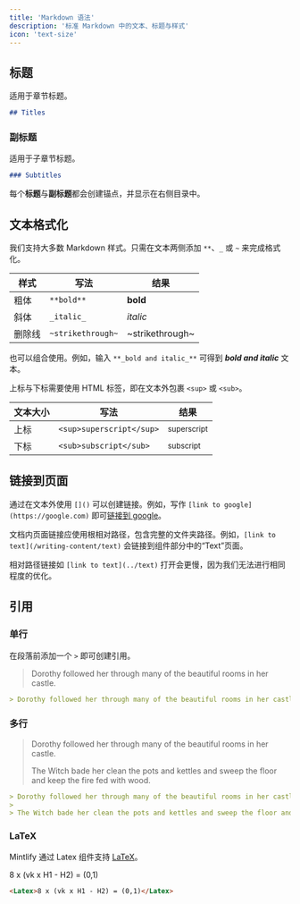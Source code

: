 ```yaml
---
title: 'Markdown 语法'
description: '标准 Markdown 中的文本、标题与样式'
icon: 'text-size'
---
```


## 标题

适用于章节标题。

```md
## Titles
```

### 副标题

适用于子章节标题。

```md
### Subtitles
```

<Tip>

每个**标题**与**副标题**都会创建锚点，并显示在右侧目录中。

</Tip>

## 文本格式化

我们支持大多数 Markdown 样式。只需在文本两侧添加 `**`、`_` 或 `~` 来完成格式化。

| 样式         | 写法                 | 结果              |
| ------------ | -------------------- | ----------------- |
| 粗体         | `**bold**`           | **bold**          |
| 斜体         | `_italic_`           | _italic_          |
| 删除线       | `~strikethrough~`    | ~strikethrough~   |

也可以组合使用。例如，输入 `**_bold and italic_**` 可得到 **_bold and italic_** 文本。

上标与下标需要使用 HTML 标签，即在文本外包裹 `<sup>` 或 `<sub>`。

| 文本大小     | 写法                          | 结果                         |
| ------------ | ----------------------------- | ---------------------------- |
| 上标         | `<sup>superscript</sup>`      | <sup>superscript</sup>       |
| 下标         | `<sub>subscript</sub>`        | <sub>subscript</sub>         |

## 链接到页面

通过在文本外使用 `[]()` 可以创建链接。例如，写作 `[link to google](https://google.com)` 即可[链接到 google](https://google.com)。

文档内页面链接应使用根相对路径，包含完整的文件夹路径。例如，`[link to text](/writing-content/text)` 会链接到组件部分中的“Text”页面。

相对路径链接如 `[link to text](../text)` 打开会更慢，因为我们无法进行相同程度的优化。

## 引用

### 单行

在段落前添加一个 `>` 即可创建引用。

> Dorothy followed her through many of the beautiful rooms in her castle.

```md
> Dorothy followed her through many of the beautiful rooms in her castle.
```

### 多行

> Dorothy followed her through many of the beautiful rooms in her castle.
>
> The Witch bade her clean the pots and kettles and sweep the floor and keep the fire fed with wood.

```md
> Dorothy followed her through many of the beautiful rooms in her castle.
>
> The Witch bade her clean the pots and kettles and sweep the floor and keep the fire fed with wood.
```

### LaTeX

Mintlify 通过 Latex 组件支持 [LaTeX](https://www.latex-project.org)。

<Latex>8 x (vk x H1 - H2) = (0,1)</Latex>

```md
<Latex>8 x (vk x H1 - H2) = (0,1)</Latex>
```
